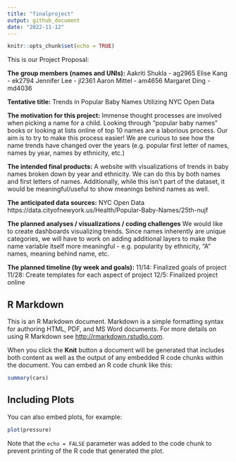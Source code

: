 ```yaml
---
title: "finalproject"
output: github_document
date: "2022-11-12"
---
```


```r
knitr::opts_chunk$set(echo = TRUE)
```


This is our Project Proposal:

**The group members (names and UNIs):**
Aakriti Shukla - ag2965
Elise Kang - ek2794 
Jennifer Lee - jl2361
Aaron Mittel - am4656
Margaret Ding - md4036


**Tentative title:** Trends in Popular Baby Names Utilizing NYC Open Data


**The motivation for this project:** Immense thought processes are involved when picking a name for a child. Looking through “popular baby names” books or looking at lists online of top 10 names are a laborious process. Our aim is to try to make this process easier! We are curious to see how the name trends have changed over the years (e.g. popular first letter of names, names by year, names by ethnicity, etc.)

**The intended final products:**
A website with visualizations of trends in baby names broken down by year and ethnicity. We can do this by both names and first letters of names. 
Additionally, while this isn’t part of the dataset, it would be meaningful/useful to show meanings behind names as well.

**The anticipated data sources:**
NYC Open Data
https://data.cityofnewyork.us/Health/Popular-Baby-Names/25th-nujf

**The planned analyses / visualizations / coding challenges**
We would like to create dashboards visualizing trends. Since names inherently are unique categories, we will have to work on adding additional layers to make the name variable itself more meaningful - e.g. popularity by ethnicity, “A” names, meaning behind name, etc.

**The planned timeline (by week and goals):**
11/14: Finalized goals of project
11/28: Create templates for each aspect of project
12/5: Finalized project online 


## R Markdown

This is an R Markdown document. Markdown is a simple formatting syntax for authoring HTML, PDF, and MS Word documents. For more details on using R Markdown see <http://rmarkdown.rstudio.com>.

When you click the **Knit** button a document will be generated that includes both content as well as the output of any embedded R code chunks within the document. You can embed an R code chunk like this:

```r
summary(cars)
```

## Including Plots

You can also embed plots, for example:

```r
plot(pressure)
```

Note that the `echo = FALSE` parameter was added to the code chunk to prevent printing of the R code that generated the plot.

